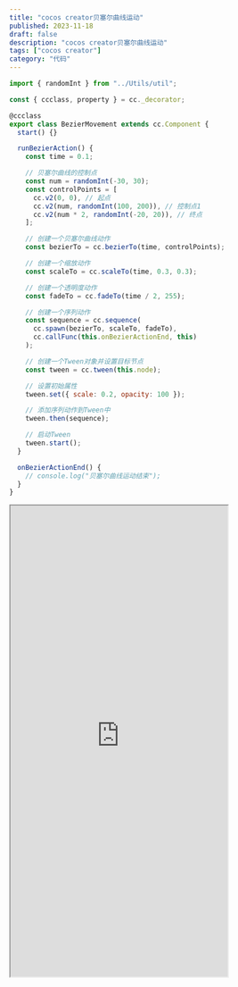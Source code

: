 ```yaml
---
title: "cocos creator贝塞尔曲线运动"
published: 2023-11-18
draft: false
description: "cocos creator贝塞尔曲线运动"
tags: ["cocos creator"]
category: "代码"
---
```


```js
import { randomInt } from "../Utils/util";

const { ccclass, property } = cc._decorator;

@ccclass
export class BezierMovement extends cc.Component {
  start() {}

  runBezierAction() {
    const time = 0.1;

    // 贝塞尔曲线的控制点
    const num = randomInt(-30, 30);
    const controlPoints = [
      cc.v2(0, 0), // 起点
      cc.v2(num, randomInt(100, 200)), // 控制点1
      cc.v2(num * 2, randomInt(-20, 20)), // 终点
    ];

    // 创建一个贝塞尔曲线动作
    const bezierTo = cc.bezierTo(time, controlPoints);

    // 创建一个缩放动作
    const scaleTo = cc.scaleTo(time, 0.3, 0.3);

    // 创建一个透明度动作
    const fadeTo = cc.fadeTo(time / 2, 255);

    // 创建一个序列动作
    const sequence = cc.sequence(
      cc.spawn(bezierTo, scaleTo, fadeTo),
      cc.callFunc(this.onBezierActionEnd, this)
    );

    // 创建一个Tween对象并设置目标节点
    const tween = cc.tween(this.node);

    // 设置初始属性
    tween.set({ scale: 0.2, opacity: 100 });

    // 添加序列动作到Tween中
    tween.then(sequence);

    // 启动Tween
    tween.start();
  }

  onBezierActionEnd() {
    // console.log("贝塞尔曲线运动结束");
  }
}
```

<iframe
  style="width:390px;height:844px"
  loading="lazy"
  src="https://game.jiangwei.zone/gameall/index.html?scene=bezier&title=贝塞尔曲线"
></iframe>
